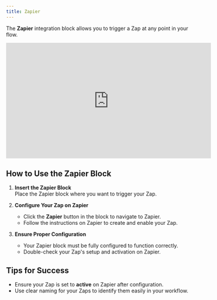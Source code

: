 ```yaml
---
title: Zapier
---
```

The **Zapier** integration block allows you to trigger a Zap at any point in your flow.

<iframe
  width="560"
  height="315"
  src="https://www.youtube.com/embed/lQ6h-cUePnQ"
  title="YouTube video player"
  frameBorder="0"
  allow="accelerometer; autoplay; clipboard-write; encrypted-media; gyroscope; picture-in-picture; web-share"
  allowFullScreen
></iframe>

## How to Use the Zapier Block

1. **Insert the Zapier Block**  
   Place the Zapier block where you want to trigger your Zap.

2. **Configure Your Zap on Zapier**  
   - Click the **Zapier** button in the block to navigate to Zapier.  
   - Follow the instructions on Zapier to create and enable your Zap.

3. **Ensure Proper Configuration**  
   - Your Zapier block must be fully configured to function correctly.  
   - Double-check your Zap's setup and activation on Zapier.


## Tips for Success

- Ensure your Zap is set to **active** on Zapier after configuration.
- Use clear naming for your Zaps to identify them easily in your workflow.
